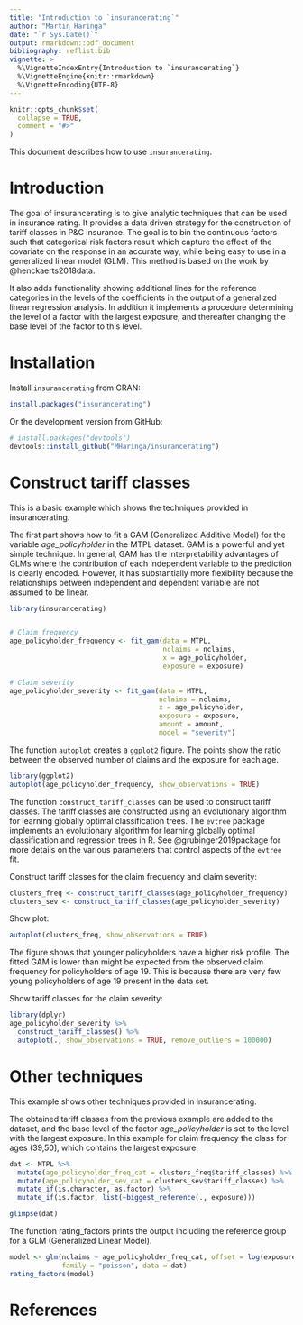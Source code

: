 ```yaml
---
title: "Introduction to `insurancerating`"
author: "Martin Haringa"
date: "`r Sys.Date()`"
output: rmarkdown::pdf_document
bibliography: reflist.bib
vignette: >
  %\VignetteIndexEntry{Introduction to `insurancerating`} 
  %\VignetteEngine{knitr::rmarkdown} 
  %\VignetteEncoding{UTF-8}
---
```


```r
knitr::opts_chunk$set(
  collapse = TRUE,
  comment = "#>"
)
```

This document describes how to use `insurancerating`.

# Introduction

The goal of insurancerating is to give analytic techniques that can be used in insurance rating. It provides a data driven strategy for the construction of 
tariff classes in P&C insurance. The goal is to bin the continuous factors such that categorical risk factors result which capture the effect of the covariate on the response in an accurate way, while being easy to use in a generalized linear model (GLM). This method is based on the work by @henckaerts2018data.

It also adds functionality showing additional lines for the reference categories in the levels of the coefficients in the output of a generalized linear regression analysis. In addition it implements a procedure determining the level of a factor with the largest exposure, 
and thereafter changing the base level of the factor to this level. 

# Installation

Install `insurancerating` from CRAN:

```r
install.packages("insurancerating")
```

Or the development version from GitHub:

```r
# install.packages("devtools")
devtools::install_github("MHaringa/insurancerating")
```

# Construct tariff classes
This is a basic example which shows the techniques provided in insurancerating. 

The first part shows how to fit a GAM (Generalized Additive Model) for the variable *age_policyholder* in the MTPL dataset. GAM is a powerful and yet simple technique. In general, GAM has the interpretability advantages of GLMs where the contribution of each independent variable to the prediction is clearly encoded. However, it has substantially more flexibility because the relationships between independent and dependent variable are not assumed to be linear.  

```r
library(insurancerating)


# Claim frequency 
age_policyholder_frequency <- fit_gam(data = MTPL, 
                                      nclaims = nclaims, 
                                      x = age_policyholder, 
                                      exposure = exposure)

# Claim severity 
age_policyholder_severity <- fit_gam(data = MTPL, 
                                     nclaims = nclaims, 
                                     x = age_policyholder, 
                                     exposure = exposure, 
                                     amount = amount, 
                                     model = "severity")
```

The function `autoplot` creates a `ggplot2` figure. The points show the ratio between the observed number of claims and the exposure for each age. 

```r
library(ggplot2)
autoplot(age_policyholder_frequency, show_observations = TRUE)

```

The function `construct_tariff_classes` can be used to construct tariff classes. The tariff classes are constructed using an evolutionary algorithm for learning globally optimal classification trees. The `evtree` package implements an evolutionary algorithm for learning globally optimal classification and regression trees in R. See @grubinger2019package for more details on the various parameters that control aspects of the `evtree` fit. 

Construct tariff classes for the claim frequency and claim severity: 

```r

clusters_freq <- construct_tariff_classes(age_policyholder_frequency)
clusters_sev <- construct_tariff_classes(age_policyholder_severity)
```

Show plot:

```r
autoplot(clusters_freq, show_observations = TRUE)
```

The figure shows that younger policyholders have a higher risk profile. The fitted GAM is lower than might be expected from the observed claim frequency for policyholders of age 19. This is because there are very few young policyholders of age 19 present in the data set.  

Show tariff classes for the claim severity: 

```r
library(dplyr)
age_policyholder_severity %>%
  construct_tariff_classes() %>%
  autoplot(., show_observations = TRUE, remove_outliers = 100000)

```

# Other techniques
This example shows other techniques provided in insurancerating. 

The obtained tariff classes from the previous example are added to the dataset, and the base level of the factor *age_policyholder* is set to the level with the largest exposure. In this example for claim frequency the class for ages (39,50], which contains the largest exposure. 

```r

dat <- MTPL %>%
  mutate(age_policyholder_freq_cat = clusters_freq$tariff_classes) %>%
  mutate(age_policyholder_sev_cat = clusters_sev$tariff_classes) %>%
  mutate_if(is.character, as.factor) %>%
  mutate_if(is.factor, list(~biggest_reference(., exposure)))

glimpse(dat)


```

The function rating_factors prints the output including the reference group for a GLM (Generalized Linear Model).

```r
model <- glm(nclaims ~ age_policyholder_freq_cat, offset = log(exposure), 
             family = "poisson", data = dat)
rating_factors(model)
```

# References




